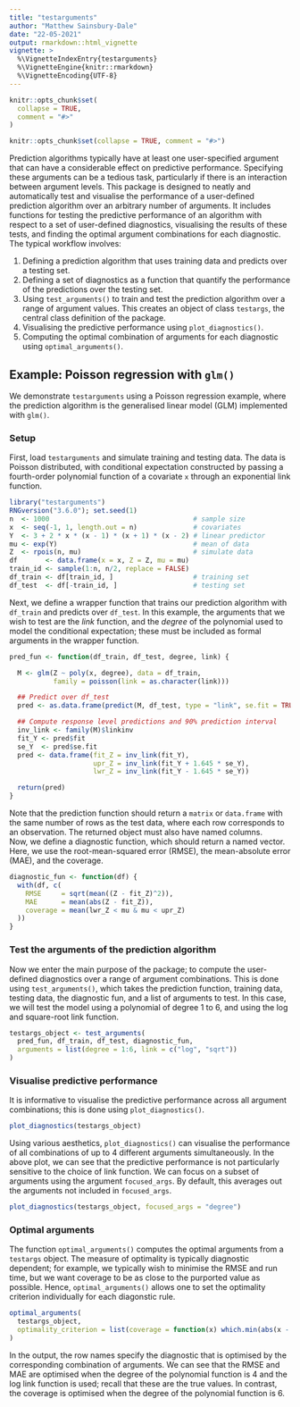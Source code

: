 ```yaml
---
title: "testarguments"
author: "Matthew Sainsbury-Dale"
date: "22-05-2021"
output: rmarkdown::html_vignette
vignette: >
  %\VignetteIndexEntry{testarguments}
  %\VignetteEngine{knitr::rmarkdown}
  %\VignetteEncoding{UTF-8}
---
```


```r
knitr::opts_chunk$set(
  collapse = TRUE,
  comment = "#>"
)
```

```r
knitr::opts_chunk$set(collapse = TRUE, comment = "#>")
```

Prediction algorithms typically have at least one user-specified argument that can have a considerable effect on predictive performance. Specifying these arguments can be a tedious task, particularly if there is an interaction between argument levels. This package is designed to neatly and automatically test and visualise the performance of a user-defined prediction algorithm over an arbitrary number of arguments. It includes functions for testing the predictive performance of an algorithm with respect to a set of user-defined diagnostics, visualising the results of these tests, and finding the optimal argument combinations for each diagnostic. The typical workflow involves:

1. Defining a prediction algorithm that uses training data and predicts over a testing set. 
2. Defining a set of diagnostics as a function that quantify the performance of the predictions over the testing set. 
3. Using `test_arguments()` to train and test the prediction algorithm over a range of argument values. This creates an object of class `testargs`, the central class definition of the package.
4. Visualising the predictive performance using `plot_diagnostics()`. 
5. Computing the optimal combination of arguments for each diagnostic using `optimal_arguments()`.

## Example: Poisson regression with `glm()`

We demonstrate `testarguments` using a Poisson regression example, where the prediction algorithm is the generalised linear model (GLM) implemented with `glm()`.

### Setup


First, load `testarguments` and simulate training and testing data. 
 The data is Poisson distributed, with conditional expectation constructed by passing a fourth-order polynomial function of a covariate `x` through an exponential link function.
 <!--
 The latent linear predictor, $Y_i$, $i = 1, \dots, n$, where $n$ is the sample size, is defined by a fourth-order polynomial function of a covariate $x_i$. The conditional expectation, $\mu_i$, is linked to $Y_i$ via $g(\mu_i) = Y_i$, where $g(\cdot)$ is a link function; in this simulation, we choose the exponential link function. Finally, $Z_i$ is Poisson distributed with mean $\mu_i$. 
 -->
 

```r
library("testarguments")
RNGversion("3.6.0"); set.seed(1)
n  <- 1000                                    # sample size
x  <- seq(-1, 1, length.out = n)              # covariates
Y  <- 3 + 2 * x * (x - 1) * (x + 1) * (x - 2) # linear predictor
mu <- exp(Y)                                  # mean of data
Z  <- rpois(n, mu)                            # simulate data
df       <- data.frame(x = x, Z = Z, mu = mu)
train_id <- sample(1:n, n/2, replace = FALSE) 
df_train <- df[train_id, ]                    # training set
df_test  <- df[-train_id, ]                   # testing set
```


Next, we define a wrapper function that trains our prediction algorithm with `df_train` and predicts over `df_test`. In this example, the arguments that we wish to test are the *link* function, and the *degree* of the polynomial used to model the conditional expectation; these must be included as formal arguments in the wrapper function. 

```r
pred_fun <- function(df_train, df_test, degree, link) {

  M <- glm(Z ~ poly(x, degree), data = df_train,
           family = poisson(link = as.character(link)))

  ## Predict over df_test
  pred <- as.data.frame(predict(M, df_test, type = "link", se.fit = TRUE))

  ## Compute response level predictions and 90% prediction interval
  inv_link <- family(M)$linkinv
  fit_Y <- pred$fit
  se_Y  <- pred$se.fit
  pred <- data.frame(fit_Z = inv_link(fit_Y),
                     upr_Z = inv_link(fit_Y + 1.645 * se_Y),
                     lwr_Z = inv_link(fit_Y - 1.645 * se_Y))

  return(pred)
}
```

Note that the prediction function should return a `matrix` or `data.frame` with the same number of rows as the test data, where each row corresponds to an observation. The returned object must also have named columns.  
Now, we define a diagnostic function, which should return a named vector. Here, we use the root-mean-squared error (RMSE), the mean-absolute error (MAE), and the coverage. 

```r
diagnostic_fun <- function(df) {
  with(df, c(
    RMSE     = sqrt(mean((Z - fit_Z)^2)),
    MAE      = mean(abs(Z - fit_Z)),
    coverage = mean(lwr_Z < mu & mu < upr_Z)
  ))
}
```


### Test the arguments of the prediction algorithm

Now we enter the main purpose of the package; to compute the user-defined diagnostics over a range of argument combinations. This is done using `test_arguments()`, which takes the prediction function, training data, testing data, the diagnostic fun, and a list of arguments to test. In this case, we will test the model using a polynomial of degree 1 to 6, and using the log and square-root link function. 

```r
testargs_object <- test_arguments(
  pred_fun, df_train, df_test, diagnostic_fun,
  arguments = list(degree = 1:6, link = c("log", "sqrt"))
)
```


### Visualise predictive performance

It is informative to visualise the predictive performance across all argument combinations; this is done using `plot_diagnostics()`. 

```r
plot_diagnostics(testargs_object)
```


Using various aesthetics, `plot_diagnostics()` can visualise the performance of all combinations of up to 4 different arguments simultaneously. In the above plot, we can see that the predictive performance is not particularly sensitive to the choice of link function. We can focus on a subset of arguments using the argument `focused_args`. By default, this averages out the arguments not included in `focused_args`.

```r
plot_diagnostics(testargs_object, focused_args = "degree")
```

### Optimal arguments

The function `optimal_arguments()` computes the optimal arguments from a `testargs` object. The measure of optimality is typically diagnostic dependent; for example, we typically wish to minimise the RMSE and run time, but we want coverage to be as close to the purported value as possible. Hence, `optimal_arguments()` allows one to set the optimality criterion individually for each diagonstic rule.

```r
optimal_arguments(
  testargs_object,
  optimality_criterion = list(coverage = function(x) which.min(abs(x - 0.90)))
)
```


<!-- ```{r, echo = FALSE, results = "asis"} -->
<!-- ## Same as above, just wrapped in print(xtable()) so that it is displayed nicely -->
<!-- print(xtable::xtable( -->
<!--   optimal_arguments( -->
<!--   testargs_object, -->
<!--   optimality_criterion = list(coverage = function(x) which.min(abs(x - 0.90))) -->
<!-- )), -->
<!--   type = "html") -->
<!-- ``` -->


In the output, the row names specify the diagnostic that is optimised by the corresponding combination of arguments. We can see that the RMSE and MAE are optimised when the degree of the polynomial function is 4 and the log link function is used; recall that these are the true values. In contrast, the coverage is optimised when the degree of the polynomial function is 6. 
